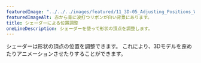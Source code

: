 ---
featuredImage: "../../../images/featured/11_3D-05_Adjusting_Positions_With_A_Shader-thumbnail.png"
featuredImageAlt: 赤から青に波打つリボンが白い背景にあります。
title: シェーダーによる位置調整
oneLineDescription: シェーダーを使って形状の頂点を調整します。
---

シェーダーは形状の頂点の位置を調整できます。
これにより、3Dモデルを歪めたりアニメーションさせたりすることができます。